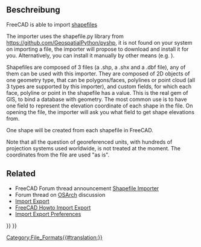 <languages/>

{{Docnav
|[[Arch_3DS|3DS]]
|
|[[BIM_Workbench|BIM]]
|IconL=
|IconR=
|IconC=Workbench_BIM.svg
}}

{{TOCright}}

<span id="Description"></span>
==Beschreibung==

FreeCAD is able to import [https://en.wikipedia.org/wiki/Shapefile shapefiles]

The importer uses the shapefile.py library from https://github.com/GeospatialPython/pyshp, it is not found on your system on importing a file, the importer will propose to download and install it for you. Alternatively, you can install it manually by other means (e.g. {{Incode|pip install pyshp}}).

Shapefiles are composed of 3 files (a .shp, a .shx and a .dbf file), any of them can be used with this importer. They are composed of 2D objects of one geometry type, that can be polygons/faces, polylines or point cloud (all 3 types are supported by this importer), and custom fields, for which each face, polyline or point in the shapefile has a value. This is the real gem of GIS, to bind a database with geometry. The most common use is to have one field to represent the elevation coordinate of each shape in the file. On opening the file, the importer will ask you what field to get shape elevations from.

One shape will be created from each shapefile in FreeCAD.

Note that all the question of georeferenced units, with hundreds of projection systems used worldwide, is not treated at the moment. The coordinates from the file are used "as is".

== Related ==

* FreeCAD Forum thread announcement [https://forum.freecadweb.org/viewtopic.php?f=9&t=46150 Shapefile Importer]
* Forum thread on [https://community.osarch.org/discussion/comment/578#Comment_578 OSArch] discussion
* [[Import_Export|Import Export]]
* [[FreeCAD_Howto_Import_Export|FreeCAD Howto Import Export]]
* [[Import_Export_Preferences|Import Export Preferences]]


{{Docnav
|[[Arch_3DS|3DS]]
|
|[[BIM_Workbench|BIM]]
|IconL=
|IconR=
|IconC=Workbench_BIM.svg
}}

{{BIM_Tools_navi{{#translation:}}}}
{{Userdocnavi{{#translation:}}}}
[[Category:File_Formats{{#translation:}}]]